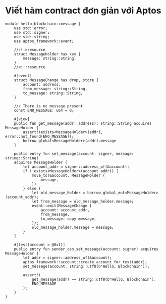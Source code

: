 # Viết hàm contract đơn giản với Aptos 



```
module hello_blockchain::message {
    use std::error;
    use std::signer;
    use std::string;
    use aptos_framework::event;

    //:!:>resource
    struct MessageHolder has key {
        message: string::String,
    }
    //<:!:resource

    #[event]
    struct MessageChange has drop, store {
        account: address,
        from_message: string::String,
        to_message: string::String,
    }

    /// There is no message present
    const ENO_MESSAGE: u64 = 0;

    #[view]
    public fun get_message(addr: address): string::String acquires MessageHolder {
        assert!(exists<MessageHolder>(addr), error::not_found(ENO_MESSAGE));
        borrow_global<MessageHolder>(addr).message
    }

    public entry fun set_message(account: signer, message: string::String)
    acquires MessageHolder {
        let account_addr = signer::address_of(&account);
        if (!exists<MessageHolder>(account_addr)) {
            move_to(&account, MessageHolder {
                message,
            })
        } else {
            let old_message_holder = borrow_global_mut<MessageHolder>(account_addr);
            let from_message = old_message_holder.message;
            event::emit(MessageChange {
                account: account_addr,
                from_message,
                to_message: copy message,
            });
            old_message_holder.message = message;
        }
    }

    #[test(account = @0x1)]
    public entry fun sender_can_set_message(account: signer) acquires MessageHolder {
        let addr = signer::address_of(&account);
        aptos_framework::account::create_account_for_test(addr);
        set_message(account, string::utf8(b"Hello, Blockchain"));

        assert!(
            get_message(addr) == string::utf8(b"Hello, Blockchain"),
            ENO_MESSAGE
        );
    }
}


```
